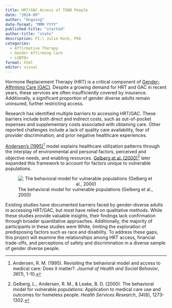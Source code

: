 ```yaml
---
title: HRT/GAC Access of TGNB People
date: "2024-09"
author: "Ongoing"
date-format: "MMM YYYY"
published-title: "started"
author-title: "state"
description: PI:\ Julie Koch, PhD
categories:
  - Affirmative Therapy
  - Gender Affirming Care
  - LGBTQ+
format: html
editor: visual
---
```


Hormone Replacement Therapy (HRT) is a critical component of [Gender-Affirming Care (GAC)](https://opa.hhs.gov/sites/default/files/2022-03/gender-affirming-care-young-people-march-2022.pdf). Despite a growing demand for HRT and GAC in recent years, these services are often insufficiently covered by insurance. Additionally, a significant proportion of gender diverse adults remain uninsured, further restricting access.

Research has identified multiple barriers to accessing HRT/GAC. These barriers include both direct and indirect costs, such as out-of-pocket expenses and supplementary costs associated with obtaining care. Other reported challenges include a lack of quality care availability, fear of provider discrimination, and prior negative healthcare experiences.

[Andersen's (1995)](https://www.jstor.org/stable/2137284)[^1] model explains healthcare utilization patterns through the interplay of environmental and personal factors, perceived and objective needs, and enabling resources. [Gelberg et al. (2000)](https://pmc.ncbi.nlm.nih.gov/articles/PMC1089079/)[^2] later expanded this framework to account for factors unique to vulnerable populations.

[^1]: Andersen, R. M. (1995). Revisiting the behavioral model and access to medical care: Does it matter?. *Journal of Health and Social Behavior*, *36*(1), 1-10.

[^2]: Gelberg, L., Andersen, R. M., & Leake, B. D. (2000). The behavioral model for vulnerable populations: Application to medical care use and outcomes for homeless people. *Health Services Research*, *34*(6), 1273-1302.

![The behavioral model for vulnerable populations (Gelberg et al., 2000)](andersen.png){style="text-align: center"}

Existing studies have documented barriers faced by gender-diverse adults in accessing HRT/GAC, but most have relied on qualitative methods. While these studies provide valuable insights, their findings lack confirmation through broader quantitative approaches. Additionally, the majority of participants in these studies were White, limiting the exploration of predisposing factors such as race and disability. To address these gaps, this project will examine the relationships among HRT access, financial trade-offs, and perceptions of safety and discrimination in a diverse sample of gender diverse people.

